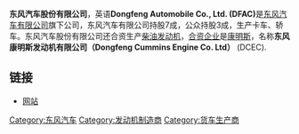 {{original research|date=July 2017}}
{{Infobox company
| name = 东风汽车股份有限公司<br/>Dongfeng Automobile Co., Ltd.（DFAC）
| logo = <!-- 注释出：[[File:Dongfengmotor.gif|File:Dongfengmotor.gif]] --> <!-- 注释出：[[File:Logo_Nissan.png|90px]] -->
| caption = 
| type = [[合資公司|合資公司]]/[[子公司|子公司]]
| traded_as = 
| fate = 
| predecessor = 
| successor = 
| foundation = {{Start date and age|2003|6|9}} （[[十堰|十堰]]）<ref name=intro>{{cite web|url=http://www.dfl.com.cn/dfl/Info/introduce_en.aspx|title=Introduction|accessdate=17 April 2012|publisher=Dongfeng Motor Company Limited|archive-date=2012-03-23|archive-url=https://web.archive.org/web/20120323011713/http://www.dfl.com.cn/dfl/info/introduce_en.aspx|dead-url=no}}</ref>
| founder = {{ubl|[[东风汽车公司|东风汽车公司]]|[[日產汽車|日产汽车公司]]}}
| defunct = 
| location_city = [[武漢市|武漢市]]
| location_country = {{PRC}}
| location = 
| locations = 
| area_served = 
| key_people = 
| industry = [[汽車工業|汽車工業]]
| products = [[汽車|汽車]]
| services = 
| production = 
| production_year = 
| revenue = 
| revenue_year = 
| operating_income = 
| income_year = 
| net_income = 
| net_income_year = 
| assets = 
| assets_year = 
| equity = 
| equity_year = 
| owner = {{aligned table|fullwidth=y|style=text-align: left; font-size: 100%;|{{nowrap|[[东风汽车公司|东风汽车公司]]}}|（50%）<ref name=DFAC2017AR/>|[[日產汽車|日产汽车公司]]|（50%）<ref name=intro/><ref name=DFAC2017AR/>}}
| num_employees =
| parent = [[東風汽車有限公司|東風汽車有限公司]]（Dongfeng Motor Company Limited）
| divisions =
| subsid =
| homepage = {{URL|http://www.dfl.com.cn/}}
| footnotes = 
}}


{{not|东风汽车有限公司|东风汽车集团有限公司|东风汽车集团股份有限公司}} 
'''东风汽车股份有限公司'''，英语'''Dongfeng Automobile Co., Ltd. (DFAC)'''是[[东风汽车有限公司|东风汽车有限公司]]旗下公司，东风汽车有限公司持股7成，公众持股3成，生产卡车、轿车{{Fact|time=2018-05-13T19:03:31+00:00}}。东风汽车股份有限公司还合资生产[[柴油发动机|柴油发动机]]，[[合资企业|合资企业]]是[[康明斯|康明斯]]，名称'''东风康明斯发动机有限公司（Dongfeng Cummins Engine Co. Ltd）''' (DCEC).

== 链接 ==
*[https://web.archive.org/web/20120224004625/http://www.dfac.com/default_en.aspx 网站]

{{Dongfeng Motor}}

[[Category:东风汽车|Category:东风汽车]]
[[Category:发动机制造商|Category:发动机制造商]]
[[Category:货车生产商|Category:货车生产商]]

{{China-company-stub}}